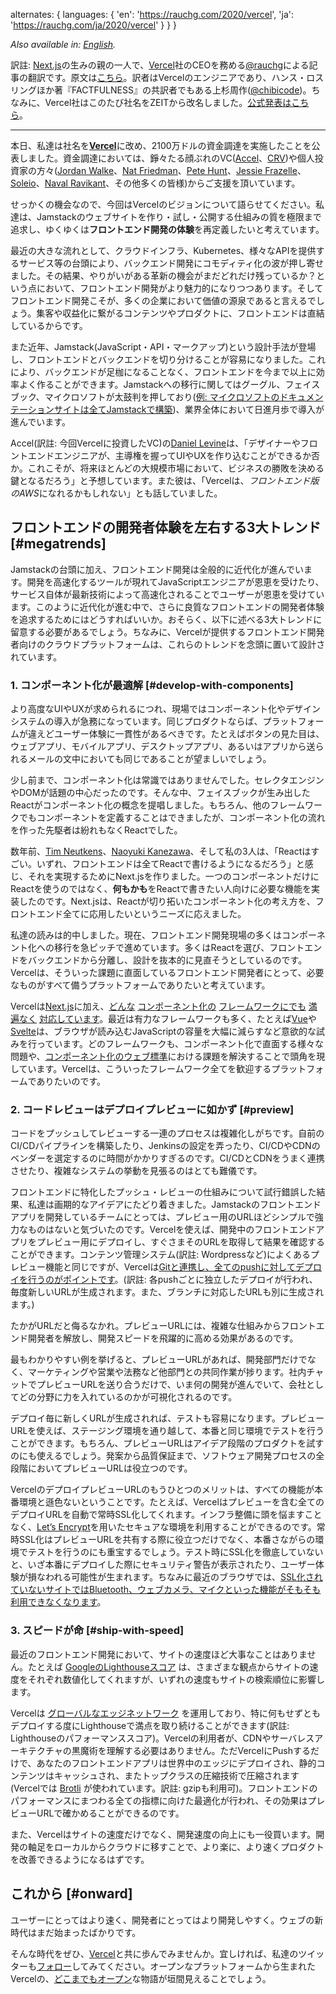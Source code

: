   alternates: {
    languages: {
      'en': 'https://rauchg.com/2020/vercel',
      'ja': 'https://rauchg.com/ja/2020/vercel'
    }
  }
}

_Also available in: [English](/2020/vercel)._

訳註: [Next.js](https://nextjs.org/)の生みの親の一人で、[Vercel](https://vercel.com/)社のCEOを務める[@rauchg](https://twitter.com/rauchg)による記事の翻訳です。原文は[こちら](/2020/vercel)。訳者はVercelのエンジニアであり、ハンス・ロスリングほか著『FACTFULNESS』の共訳者でもある上杉周作([@chibicode](https://twitter.com/chibicode))。ちなみに、Vercel社はこのたび社名をZEITから改名しました。[公式発表はこちら](https://vercel.com/blog/zeit-is-now-vercel)。

---

本日、私達は社名を[**Vercel**](https://vercel.com)に改め、2100万ドルの資金調達を実施したことを公表しました。資金調達においては、錚々たる顔ぶれのVC([Accel](https://www.accel.com)、[CRV](https://crv.com))や個人投資家の方々([Jordan Walke](https://twitter.com/jordwalke)、[Nat Friedman](https://twitter.com/natfriedman)、[Pete Hunt](https://twitter.com/floydophone)、[Jessie Frazelle](https://twitter.com/jessfraz)、[Soleio](https://twitter.com/soleio)、[Naval Ravikant](https://twitter.com/naval)、その他多くの皆様)からご支援を頂いています。

せっかくの機会なので、今回はVercelのビジョンについて語らせてください。私達は、Jamstackのウェブサイトを作り・試し・公開する仕組みの質を極限まで追求し、ゆくゆくは**フロントエンド開発の体験**を再定義したいと考えています。

最近の大きな流れとして、クラウドインフラ、Kubernetes、様々なAPIを提供するサービス等の台頭により、バックエンド開発にコモディティ化の波が押し寄せました。その結果、やりがいがある革新の機会がまだどれだけ残っているか？という点において、フロントエンド開発がより魅力的になりつつあります。そしてフロントエンド開発こそが、多くの企業において価値の源泉であると言えるでしょう。集客や収益化に繋がるコンテンツやプロダクトに、フロントエンドは直結しているからです。

また近年、Jamstack(JavaScript・API・マークアップ)という設計手法が登場し、フロントエンドとバックエンドを切り分けることが容易になりました。これにより、バックエンドが足枷になることなく、フロントエンドを今まで以上に効率よく作ることができます。Jamstackへの移行に関してはグーグル、フェイスブック、マイクロソフトが太鼓判を押しており([例: マイクロソフトのドキュメンテーションサイトは全てJamstackで構築](https://www.youtube.com/watch?v=EpYYe6aQjJM&feature=youtu.be))、業界全体において日進月歩で導入が進んでいます。

Accel(訳註: 今回Vercelに投資したVC)の[Daniel Levine](https://twitter.com/daniel_levine)は、「デザイナーやフロントエンドエンジニアが、主導権を握ってUIやUXを作り込むことができるか否か。これこそが、将来ほとんどの大規模市場において、ビジネスの勝敗を決める鍵となるだろう」と予想しています。また彼は、「Vercelは、*フロントエンド版のAWS*になれるかもしれない」とも話していました。

## フロントエンドの開発者体験を左右する3大トレンド [#megatrends]

Jamstackの台頭に加え、フロントエンド開発は全般的に近代化が進んでいます。開発を高速化するツールが現れてJavaScriptエンジニアが恩恵を受けたり、サービス自体が最新技術によって高速化されることでユーザーが恩恵を受けています。このように近代化が進む中で、さらに良質なフロントエンドの開発者体験を追求するためにはどうすればいいか。おそらく、以下に述べる3大トレンドに留意する必要があるでしょう。ちなみに、Vercelが提供するフロントエンド開発者向けのクラウドプラットフォームは、これらのトレンドを念頭に置いて設計されています。

### 1. コンポーネント化が最適解 [#develop-with-components]

より高度なUIやUXが求められるにつれ、現場ではコンポーネント化やデザインシステムの導入が急務になっています。同じプロダクトならば、プラットフォームが違えどユーザー体験に一貫性があるべきです。たとえばボタンの見た目は、ウェブアプリ、モバイルアプリ、デスクトップアプリ、あるいはアプリから送られるメールの文中においても同じであることが望ましいでしょう。

少し前まで、コンポーネント化は常識ではありませんでした。セレクタエンジンやDOMが話題の中心だったのです。そんな中、フェイスブックが生み出したReactがコンポーネント化の概念を提唱しました。もちろん、他のフレームワークでもコンポーネントを定義することはできましたが、コンポーネント化の流れを作った先駆者は紛れもなくReactでした。

数年前、[Tim Neutkens](https://twitter.com/timneutkens)、[Naoyuki Kanezawa](https://twitter.com/nkzawa)、そして私の3人は、「Reactはすごい。いずれ、フロントエンドは全てReactで書けるようになるだろう」と感じ、それを実現するためにNext.jsを作りました。一つのコンポーネントだけにReactを使うのではなく、**何もかも**をReactで書きたい人向けに必要な機能を実装したのです。Next.jsは、Reactが切り拓いたコンポーネント化の考え方を、フロントエンド全てに応用したいというニーズに応えました。

私達の読みは的中しました。現在、フロントエンド開発現場の多くはコンポーネント化への移行を急ピッチで進めています。多くはReactを選び、フロントエンドをバックエンドから分離し、設計を抜本的に見直そうとしているのです。Vercelは、そういった課題に直面しているフロントエンド開発者にとって、必要なものがすべて備うプラットフォームでありたいと考えています。

Vercelは[Next.js](https://nextjs.org)に加え、[どんな](https://vuejs.org/) [コンポーネント化の](https://nuxtjs.org) [フレームワークにでも](https://svelte.dev/) [満遍なく](https://glimmerjs.com/) [対応しています](https://angular.io/)。最近は有力なフレームワークも多く、たとえば[Vue](https://vuejs.org)や[Svelte](https://svelte.dev)は、ブラウザが読み込むJavaScriptの容量を大幅に減らすなど意欲的な試みを行っています。どのフレームワークも、コンポーネント化で直面する様々な問題や、[コンポーネント化のウェブ標準](https://www.webcomponents.org/)における課題を解決することで頭角を現しています。Vercelは、こういったフレームワーク全てを歓迎するプラットフォームでありたいのです。

### 2. コードレビューはデプロイプレビューに如かず [#preview]

コードをプッシュしてレビューする一連のプロセスは複雑化しがちです。自前のCI/CDパイプラインを構築したり、Jenkinsの設定を弄ったり、CI/CDやCDNのベンダーを選定するのに時間がかかりすぎるのです。CI/CDとCDNをうまく連携させたり、複雑なシステムの挙動を見張るのはとても難儀です。

フロントエンドに特化したプッシュ・レビューの仕組みについて試行錯誤した結果、私達は画期的なアイデアにたどり着きました。Jamstackのフロントエンドアプリを開発しているチームにとっては、プレビュー用のURLほどシンプルで強力なものはないと気づいたのです。Vercelを使えば、開発中のフロントエンドアプリをプレビュー用にデプロイし、すぐさまそのURLを取得して結果を確認することができます。コンテンツ管理システム(訳註: Wordpressなど)によくあるプレビュー機能と同じですが、Vercelは[Gitと連携し、全てのpushに対してデプロイを行うのがポイントです](https://vercel.com/github)。(訳註: 各pushごとに独立したデプロイが行われ、毎度新しいURLが生成されます。また、ブランチに対応したURLも別に生成されます。)

たかがURLだと侮るなかれ。プレビューURLには、複雑な仕組みからフロントエンド開発者を解放し、開発スピードを飛躍的に高める効果があるのです。

最もわかりやすい例を挙げると、プレビューURLがあれば、開発部門だけでなく、マーケティングや営業や法務など他部門との共同作業が捗ります。社内チャットでプレビューURLを送り合うだけで、いま何の開発が進んでいて、会社としてどの分野に力を入れているのかが可視化されるのです。

デプロイ毎に新しくURLが生成されれば、テストも容易になります。プレビューURLを使えば、ステージング環境を通り越して、本番と同じ環境でテストを行うことができます。もちろん、プレビューURLはアイデア段階のプロダクトを試すのにも使えるでしょう。発案から品質保証まで、ソフトウェア開発プロセスの全段階においてプレビューURLは役立つのです。

VercelのデプロイプレビューURLのもうひとつのメリットは、すべての機能が本番環境と遜色ないということです。たとえば、Vercelはプレビューを含む全てのデプロイURLを自動で常時SSL化してくれます。インフラ整備に頭を悩ますことなく、[Let’s Encrypt](https://letsencrypt.org/)を用いたセキュアな環境を利用することができるのです。常時SSL化はプレビューURLを共有する際に役立つだけでなく、本番さながらの環境でテストを行うのにも重宝するでしょう。テスト時にSSL化を徹底していないと、いざ本番にデプロイした際にセキュリティ警告が表示されたり、ユーザー体験が損なわれる可能性が生まれます。ちなみに最近のブラウザでは、[SSL化されていないサイトではBluetooth、ウェブカメラ、マイクといった機能がそもそも利用できなくなります](https://www.digicert.com/blog/https-only-features-in-browsers/)。

### 3. スピードが命 [#ship-with-speed]

最近のフロントエンド開発において、サイトの速度ほど大事なことはありません。たとえば [GoogleのLighthouseスコア](https://twitter.com/rauchg/status/1252312827131342848) は、さまざまな観点からサイトの速度をそれぞれ数値化してくれますが、いずれの速度もサイトの検索順位に影響します。

Vercelは [グローバルなエッジネットワーク](https://vercel.com/edge-network) を運用しており、特に何もせずともデプロイする度にLighthouseで満点を取り続けることができます(訳註: Lighthouseのパフォーマンススコア)。Vercelの利用者が、CDNやサーバレスアーキテクチャの黒魔術を理解する必要はありません。ただVercelにPushするだけで、あなたのフロントエンドアプリは世界中のエッジにデプロイされ、静的コンテンツはキャッシュされ、またトップクラスの圧縮技術で圧縮されます(Vercelでは [Brotli](https://medium.com/oyotech/how-brotli-compression-gave-us-37-latency-improvement-14d41e50fee4) が使われています。訳註: gzipも利用可)。フロントエンドのパフォーマンスにまつわる全ての指標に向けた最適化が行われ、その効果はプレビューURLで確かめることができるのです。

また、Vercelはサイトの速度だけでなく、開発速度の向上にも一役買います。開発の軸足をローカルからクラウドに移すことで、より楽に、より速くプロダクトを改善できるようになるはずです。

## これから [#onward]

ユーザーにとってはより速く、開発者にとってはより開発しやすく。ウェブの新時代はまだ始まったばかりです。

そんな時代をぜひ、[Vercel](https://vercel.com)と共に歩んでみませんか。宜しければ、私達のツイッターも[フォロー](https://twitter.com/vercel)してみてください。オープンなプラットフォームから生まれたVercelの、[どこまでもオープン](https://nextjs.org)な物語が垣間見えることでしょう。
